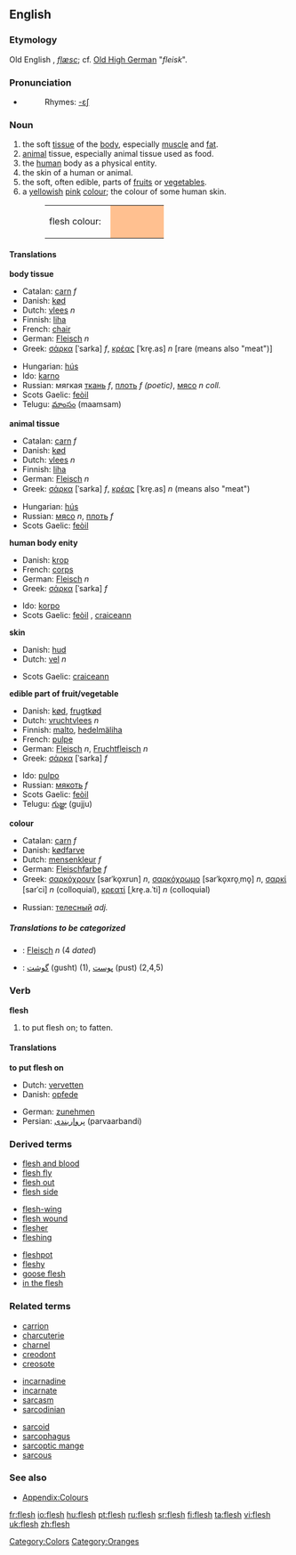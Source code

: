 {{wikipedia}}
==English==

===Etymology===
Old English ''{{Latinx|flǣsc}}'', ''[[flæsc]]''; cf. [[Old_High_German|Old High German]] "''fleisk''".

===Pronunciation===
*{{audio|en-us-flesh.ogg|Audio (US)}}
*:Rhymes: [[Rhymes:English:-ɛʃ|-ɛʃ]]

===Noun===
{{en-noun|-}}

#the soft [[tissue]] of the [[body]], especially [[muscle]] and [[fat]].
#[[animal]] tissue, especially animal tissue used as food.
#the [[human]] body as a physical entity.
#the skin of a human or animal.
#the soft, often edible, parts of [[fruit]]s or [[vegetable]]s. 
#a [[yellow]]ish [[pink]] [[colour]]; the colour of some human skin.
#:<table><tr><td>flesh colour: &nbsp;</td><td bgcolor="#FFC090" width="80">&nbsp; </td></tr></table>

====Translations====
'''body tissue'''
{{top}}
*Catalan: [[carn]] ''f''
*Danish: [[kød]]
*Dutch: [[vlees]] ''n''
*Finnish: [[liha]]
*French: [[chair]]
*German: [[Fleisch]] ''n''
*Greek: [[σάρκα]] [ˈsarka] ''f'', [[κρέας]] [ˈkre̞.as] ''n'' [rare (means also "meat")]
{{mid}}
*Hungarian: [[hús]]
*Ido: [[karno]]
*Russian: мягкая [[ткань]] ''f'', [[плоть]] ''f (poetic)'', [[мясо]] ''n coll.''
*Scots Gaelic: [[feòil]] {{f}}
*Telugu: [[మాంసం]] (maamsam)
{{bottom}}

'''animal tissue'''
{{top}}
*Catalan: [[carn]] ''f''
*Danish: [[kød]]
*Dutch: [[vlees]] ''n''
*Finnish: [[liha]]
*German: [[Fleisch]] ''n''
*Greek: [[σάρκα]] [ˈsarka] ''f'', [[κρέας]] [ˈkre̞.as] ''n'' (means also "meat")
{{mid}}
*Hungarian: [[hús]]
*Russian: [[мясо]] ''n'', [[плоть]] ''f''
*Scots Gaelic: [[feòil]] {{f}}
{{bottom}}

'''human body enity'''
{{top}}
*Danish: [[krop]]
*French: [[corps]]
*German: [[Fleisch]] ''n''
*Greek: [[σάρκα]] [ˈsarka] ''f''
{{mid}}
*Ido: [[korpo]]
*Scots Gaelic: [[feòil]] {{f}}, [[craiceann]] {{m}}
{{bottom}}

'''skin'''
{{top}}
*Danish: [[hud]]
*Dutch: [[vel]] ''n''
{{mid}}
*Scots Gaelic: [[craiceann]] {{m}}
{{bottom}}

'''edible part of fruit/vegetable'''
{{top}}
*Danish: [[kød]], [[frugtkød]]
*Dutch: [[vruchtvlees]] ''n''
*Finnish: [[malto]], [[hedelmäliha]]
*French: [[pulpe]]
*German: [[Fleisch]] ''n'', [[Fruchtfleisch]] ''n''
*Greek: [[σάρκα]] [ˈsarka] ''f''
{{mid}}
*Ido: [[pulpo]]
*Russian: [[мякоть]] ''f''
*Scots Gaelic: [[feòil]] {{f}}
*Telugu: [[గుజ్జు]] (gujju)
{{bottom}}

'''colour'''
{{top}}
*Catalan: [[carn]] ''f''
*Danish: [[kødfarve]]
*Dutch: [[mensenkleur]] ''f''
*German: [[Fleischfarbe]] ''f''
*Greek: [[σαρκόχρουν]] [sarˈko̞xrun] ''n'', [[σαρκόχρωμο]] [sarˈko̞xro̞ˌmo̞] ''n'', [[σαρκί]] [sarˈci] ''n'' (colloquial), [[κρεατί]] [ˌkre̞.a.ˈti] ''n'' (colloquial)
{{mid}}
*Russian: [[телесный]] ''adj.''
{{bottom}}

=====Translations to be categorized=====
{{checktrans}}
<!--Remove this section once all of the translations below have been moved into the tables above.-->
*{{ttbc|German}}: [[Fleisch]] ''n'' (4 ''dated'')
*{{ttbc|Persian}}: [[گوشت]] (gusht) (1), [[پوست]] (pust) (2,4,5)

===Verb===
'''flesh'''

#to put flesh on; to fatten.

====Translations====
'''to put flesh on'''
{{top}}
*Dutch: [[vervetten]]
*Danish: [[opfede]]
{{mid}}
*German: [[zunehmen]]
*Persian: [[پرواربندی]] (parvaarbandi)
{{bottom}}

===Derived terms===
{{top3}}
*[[flesh and blood]]
*[[flesh fly]]
*[[flesh out]]
*[[flesh side]]
{{mid3}}
*[[flesh-wing]]
*[[flesh wound]]
*[[flesher]]
*[[fleshing]]
{{mid3}}
*[[fleshpot]]
*[[fleshy]]
*[[goose flesh]]
*[[in the flesh]]
{{bottom}}

===Related terms===
{{top3}}
*[[carrion]]
*[[charcuterie]]
*[[charnel]]
*[[creodont]]
*[[creosote]]
{{mid3}}
*[[incarnadine]]
*[[incarnate]]
*[[sarcasm]]
*[[sarcodinian]]
{{mid3}}
*[[sarcoid]]
*[[sarcophagus]]
*[[sarcoptic mange]]
*[[sarcous]]
{{bottom}}

===See also===
*[[Wiktionary_Appendix:Colours|Appendix:Colours]]

[[Category:Colors]]
[[Category:Oranges]]

[[fr:flesh]]
[[io:flesh]]
[[hu:flesh]]
[[pt:flesh]]
[[ru:flesh]]
[[sr:flesh]]
[[fi:flesh]]
[[ta:flesh]]
[[vi:flesh]]
[[uk:flesh]]
[[zh:flesh]]